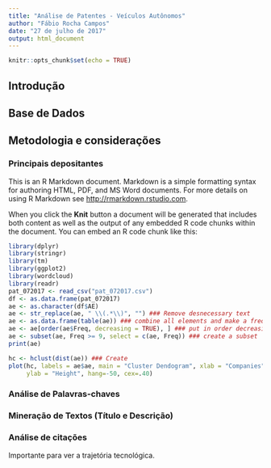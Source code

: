 ```yaml
---
title: "Análise de Patentes - Veículos Autônomos"
author: "Fábio Rocha Campos"
date: "27 de julho de 2017"
output: html_document
---
```


```r
knitr::opts_chunk$set(echo = TRUE)
```

## Introdução

## Base de Dados

## Metodologia e considerações

### Principais depositantes

This is an R Markdown document. Markdown is a simple formatting syntax for authoring HTML, PDF, and MS Word documents. For more details on using R Markdown see <http://rmarkdown.rstudio.com>.

When you click the **Knit** button a document will be generated that includes both content as well as the output of any embedded R code chunks within the document. You can embed an R code chunk like this:

```r
library(dplyr)
library(stringr)
library(tm)
library(ggplot2)
library(wordcloud)
library(readr)
pat_072017 <- read_csv("pat_072017.csv")
df <- as.data.frame(pat_072017)
ae <- as.character(df$AE) 
ae <- str_replace(ae, " \\(.*\\)", "") ### Remove desnecessary text
ae <- as.data.frame(table(ae)) ### combine all elements and make a freq
ae <- ae[order(ae$Freq, decreasing = TRUE), ] ### put in order decreasing
ae <- subset(ae, Freq >= 9, select = c(ae, Freq)) ### create a subset
print(ae)
```

```r
hc <- hclust(dist(ae)) ### Create
plot(hc, labels = ae$ae, main = "Cluster Dendogram", xlab = "Companies", 
     ylab = "Height", hang=-50, cex=.40) 
```

### Análise de Palavras-chaves

### Mineração de Textos (Título e Descrição)

### Análise de citações
Importante para ver a trajetória tecnológica. 